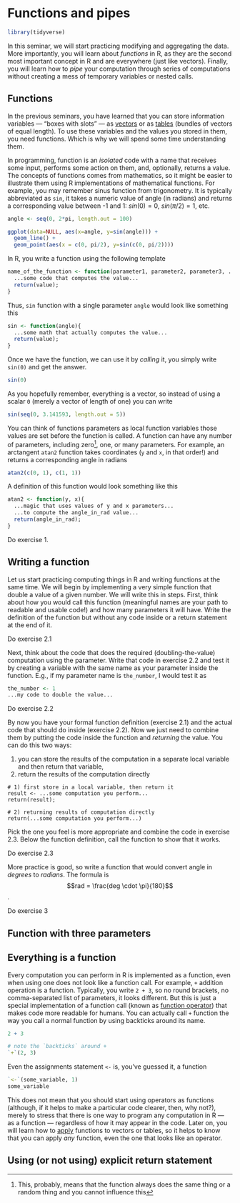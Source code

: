 # Functions and pipes {#seminar05}

```r
library(tidyverse)
```

In this seminar, we will start practicing modifying and aggregating the data. More importantly, you will learn about _functions_ in R, as they are the second most important concept in R and are everywhere (just like vectors). Finally, you will learn how to _pipe_ your computation through series of computations without creating a mess of temporary variables or nested calls.

## Functions
In the previous seminars, you have learned that you can store information variables — "boxes with slots" — as [vectors](#vectors) or as [tables](##tables) (bundles of vectors of equal length). To use these variables and the values you stored in them, you need functions. Which is why we will spend some time understanding them.

In programming, function is an _isolated_ code with a name that receives some input, performs some action on them, and, optionally, returns a value. The concepts of functions comes from mathematics, so it might be easier to illustrate them using R implementations of mathematical functions. For example, you may remember sinus function from trigonometry. It is typically abbreviated as `sin`, it takes a numeric value of angle (in radians) and returns a corresponding value between -1 and 1: $sin(0) = 0$, $sin(\pi/2) = 1$, etc.

```r
angle <- seq(0, 2*pi, length.out = 100)

ggplot(data=NULL, aes(x=angle, y=sin(angle))) + 
  geom_line() + 
  geom_point(aes(x = c(0, pi/2), y=sin(c(0, pi/2))))
```
In R, you write a function using the following template
```r
name_of_the_function <- function(parameter1, parameter2, parameter3, ...){
  ...some code that computes the value...
  return(value);
}
```

Thus, `sin` function with a single parameter `angle` would look like something this
```r
sin <- function(angle){
  ...some math that actually computes the value...
  return(value);
}
```

Once we have the function, we can use it by _calling_ it, you simply write `sin(0)` and get the answer.
```r
sin(0)
```

As you hopefully remember, everything is a vector, so instead of using a scalar `0` (merely a vector of length of one) you can write
```r
sin(seq(0, 3.141593, length.out = 5))
```

You can think of functions parameters as local function variables those values are set before the function is called. A function can have any number of parameters, including zero^[This, probably, means that the function always does the same thing or a random thing and you cannot influence this], one, or many parameters. For example, an arctangent `atan2` function takes coordinates (`y` and `x`, in that order!) and returns a corresponding angle in radians
```r
atan2(c(0, 1), c(1, 1))
```
A definition of this function would look something like this
```r
atan2 <- function(y, x){
  ...magic that uses values of y and x parameters...
  ...to compute the angle_in_rad value...
  return(angle_in_rad);
}
```

::: {.infobox .practice}
Do exercise 1.
:::

## Writing a function
Let us start practicing computing things in R and writing functions at the same time. We will begin by implementing a very simple function that double a value of a given number. We will write this in steps. First, think about how you would call this function (meaningful names are your path to readable and usable code!) and how many parameters it will have. Write the definition of the function but without any code inside or a return statement at the end of it.

::: {.infobox .practice}
Do exercise 2.1
:::

Next, think about the code that does the required (doubling-the-value) computation using the parameter. Write that code in exercise 2.2 and test it by creating a variable with the same name as your parameter inside the function. E.g., if my parameter name is `the_number`, I would test it as
```r
the_number <- 1
...my code to double the value...
```
::: {.infobox .practice}
Do exercise 2.2
:::

By now you have your formal function definition (exercise 2.1) and the actual code that should do inside (exercise 2.2). Now we just need to combine them by putting the code inside the function and _returning_ the value. You can do this two ways: 

1) you can store the results of the computation in a separate local variable and then return that variable, 
2) return the results of the computation directly
```
# 1) first store in a local variable, then return it
result <- ...some computation you perform...
return(result);

# 2) returning results of computation directly
return(...some computation you perform...)
```
Pick the one you feel is more appropriate and combine the code in exercise 2.3. Below the function definition, call the function to show that it works.

::: {.infobox .practice}
Do exercise 2.3
:::

More practice is good, so write a function that would convert angle in _degrees_ to _radians_. The formula is $$rad = \frac{deg \cdot \pi}{180}$$.

::: {.infobox .practice}
Do exercise 3
:::

## Function with three parameters


















## Everything is a function
Every computation you can perform in R is implemented as a function, even when using one does not look like a function call. For example, `+` addition operation is a function. Typically, you write `2 + 3`, so no round brackets, no comma-separated list of parameters, it looks different. But this is just a special implementation of a function call (known as [function operator](http://adv-r.had.co.nz/Function-operators.html)) that makes code more readable for humans. You can actually call `+` function the way you call a normal function by using backticks around its name.
```r
2 + 3

# note the `backticks` around +
`+`(2, 3)
```
Even the assignments statement `<-` is, you've guessed it, a function
```r
`<-`(some_variable, 1)
some_variable
```
This does not mean that you should start using operators as functions (although, if it helps to make a particular code clearer, then, why not?), merely to stress that there is one way to program any computation in R — as a function — regardless of how it may appear in the code. Later on, you will learn how to [apply](https://stat.ethz.ch/R-manual/R-devel/library/base/html/apply.html) functions to vectors or tables, so it helps to know that you can apply _any_ function, even the one that looks like an operator.

## Using (or not using) explicit return statement
